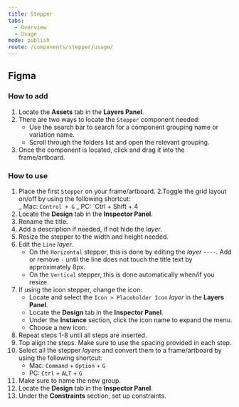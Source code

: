 ```yaml
---
title: Stepper
tabs:
  - Overview
  - Usage
mode: publish
route: /components/stepper/usage/
---
```


## Figma

### How to add

1. Locate the **Assets** tab in the **Layers Panel**.
2. There are two ways to locate the `Stepper` component needed:
   - Use the search bar to search for a component grouping name or variation name.
   - Scroll through the folders list and open the relevant grouping.
3. Once the component is located, click and drag it into the frame/artboard.

### How to use

1. Place the first `Stepper` on your frame/artboard.
   2.Toggle the grid layout on/off by using the following shortcut:  
    _ Mac: `Control + G`
   _ PC: `Ctrl + Shift + 4
2. Locate the **Design** tab in the **Inspector Panel**.
3. Rename the title.
4. Add a description if needed, if not hide the _layer_.
5. Resize the stepper to the width and height needed.
6. Edit the `Line` _layer_.
   - On the `Horizontal` stepper, this is done by editing the _layer_ `----`. Add or remove `-` until the line does not touch the title text by approximately 8px.
   - On the `Vertical` stepper, this is done automatically when/if you resize.
7. If using the icon stepper, change the icon:
   - Locate and select the `Icon > Placeholder Icon` _layer_ in the **Layers Panel**.
   - Locate the **Design** tab in the **Inspector Panel**.
   - Under the **Instance** section, click the icon name to expand the menu.
   - Choose a new icon.
8. Repeat steps 1-8 until all steps are inserted.
9. Top align the steps. Make sure to use the spacing provided in each step.
10. Select all the stepper _layers_ and convert them to a frame/artboard by using the following shortcut:
    - Mac: `Command` + `Option` + `G`
    - PC: `Ctrl` + `ALT` + `G`
11. Make sure to name the new group.
12. Locate the **Design** tab in the **Inspector Panel**.
13. Under the **Constraints** section, set up constraints.
